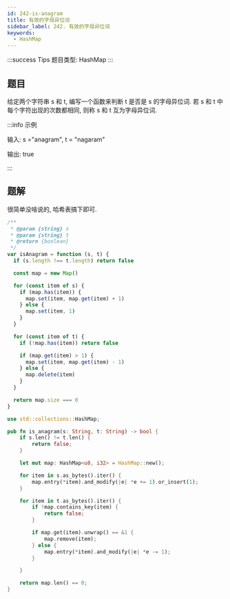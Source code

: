 ```yaml
---
id: 242-is-anagram
title: 有效的字母异位词
sidebar_label: 242. 有效的字母异位词
keywords:
  - HashMap
---
```


:::success Tips
题目类型: HashMap
:::

## 题目

给定两个字符串 s 和 t, 编写一个函数来判断 t 是否是 s 的字母异位词. 若 s 和 t 中每个字符出现的次数都相同, 则称 s 和 t 互为字母异位词.

:::info 示例

输入: s ="anagram", t = "nagaram"

输出: true

:::

## 题解

很简单没啥说的, 哈希表搞下即可.


<Tabs>
  <TabItem value="JavaScript" label="JavaScript" default>

```ts
/**
 * @param {string} s
 * @param {string} t
 * @return {boolean}
 */
var isAnagram = function (s, t) {
  if (s.length !== t.length) return false

  const map = new Map()

  for (const item of s) {
    if (map.has(item)) {
      map.set(item, map.get(item) + 1)
    } else {
      map.set(item, 1)
    }
  }

  for (const item of t) {
    if (!map.has(item)) return false

    if (map.get(item) > 1) {
      map.set(item, map.get(item) - 1)
    } else {
      map.delete(item)
    }
  }

  return map.size === 0
}
```

</TabItem>
<TabItem value="Rust" label="Rust">

```rust
use std::collections::HashMap;

pub fn is_anagram(s: String, t: String) -> bool {
    if s.len() != t.len() {
        return false;
    }

    let mut map: HashMap<u8, i32> = HashMap::new();

    for item in s.as_bytes().iter() {
        map.entry(*item).and_modify(|e| *e += 1).or_insert(1);
    }

    for item in t.as_bytes().iter() {
        if !map.contains_key(item) {
            return false;
        }

        if map.get(item).unwrap() == &1 {
            map.remove(item);
        } else {
            map.entry(*item).and_modify(|e| *e -= 1);
        }

    }

    return map.len() == 0;
}
```

</TabItem>
</Tabs>

